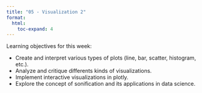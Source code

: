 ```yaml
---
title: "05 - Visualization 2"
format:
  html:
    toc-expand: 4
---
```


Learning objectives for this week:

- Create and interpret various types of plots (line, bar, scatter, histogram, etc.).
- Analyze and critique differents kinds of visualizations.
- Implement interactive visualizations in plotly.
- Explore the concept of sonification and its applications in data science.
